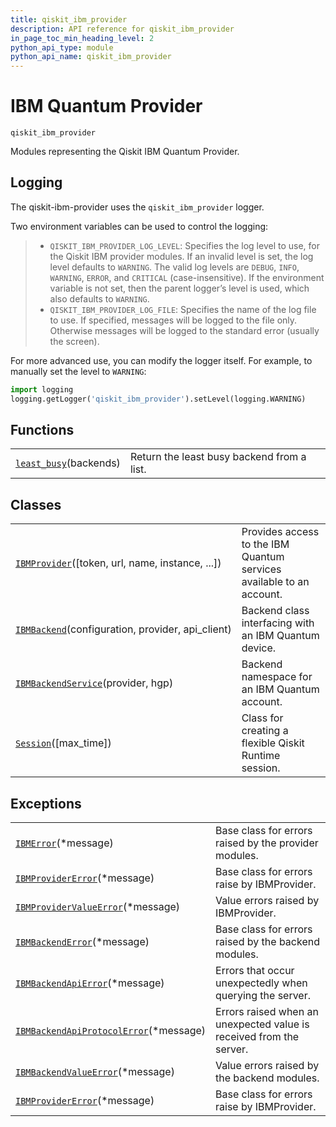 ```yaml
---
title: qiskit_ibm_provider
description: API reference for qiskit_ibm_provider
in_page_toc_min_heading_level: 2
python_api_type: module
python_api_name: qiskit_ibm_provider
---
```


<span id="ibm-quantum-provider-qiskit-ibm-provider" />

<span id="module-qiskit_ibm_provider" />

<span id="qiskit-ibm-provider" />

# IBM Quantum Provider

<span id="module-qiskit_ibm_provider" />

`qiskit_ibm_provider`

Modules representing the Qiskit IBM Quantum Provider.

## Logging

The qiskit-ibm-provider uses the `qiskit_ibm_provider` logger.

Two environment variables can be used to control the logging:

> *   `QISKIT_IBM_PROVIDER_LOG_LEVEL`: Specifies the log level to use, for the Qiskit IBM provider modules. If an invalid level is set, the log level defaults to `WARNING`. The valid log levels are `DEBUG`, `INFO`, `WARNING`, `ERROR`, and `CRITICAL` (case-insensitive). If the environment variable is not set, then the parent logger’s level is used, which also defaults to `WARNING`.
> *   `QISKIT_IBM_PROVIDER_LOG_FILE`: Specifies the name of the log file to use. If specified, messages will be logged to the file only. Otherwise messages will be logged to the standard error (usually the screen).

For more advanced use, you can modify the logger itself. For example, to manually set the level to `WARNING`:

```python
import logging
logging.getLogger('qiskit_ibm_provider').setLevel(logging.WARNING)
```

## Functions

|                                                                                           |                                            |
| ----------------------------------------------------------------------------------------- | ------------------------------------------ |
| [`least_busy`](qiskit_ibm_provider.least_busy "qiskit_ibm_provider.least_busy")(backends) | Return the least busy backend from a list. |

## Classes

|                                                                                                                        |                                                                      |
| ---------------------------------------------------------------------------------------------------------------------- | -------------------------------------------------------------------- |
| [`IBMProvider`](qiskit_ibm_provider.IBMProvider "qiskit_ibm_provider.IBMProvider")(\[token, url, name, instance, ...]) | Provides access to the IBM Quantum services available to an account. |
| [`IBMBackend`](qiskit_ibm_provider.IBMBackend "qiskit_ibm_provider.IBMBackend")(configuration, provider, api\_client)  | Backend class interfacing with an IBM Quantum device.                |
| [`IBMBackendService`](qiskit_ibm_provider.IBMBackendService "qiskit_ibm_provider.IBMBackendService")(provider, hgp)    | Backend namespace for an IBM Quantum account.                        |
| [`Session`](qiskit_ibm_provider.Session "qiskit_ibm_provider.Session")(\[max\_time])                                   | Class for creating a flexible Qiskit Runtime session.                |

## Exceptions

|                                                                                                                                            |                                                                     |
| ------------------------------------------------------------------------------------------------------------------------------------------ | ------------------------------------------------------------------- |
| [`IBMError`](qiskit_ibm_provider.IBMError "qiskit_ibm_provider.IBMError")(\*message)                                                       | Base class for errors raised by the provider modules.               |
| [`IBMProviderError`](qiskit_ibm_provider.IBMProviderError "qiskit_ibm_provider.IBMProviderError")(\*message)                               | Base class for errors raise by IBMProvider.                         |
| [`IBMProviderValueError`](qiskit_ibm_provider.IBMProviderValueError "qiskit_ibm_provider.IBMProviderValueError")(\*message)                | Value errors raised by IBMProvider.                                 |
| [`IBMBackendError`](qiskit_ibm_provider.IBMBackendError "qiskit_ibm_provider.IBMBackendError")(\*message)                                  | Base class for errors raised by the backend modules.                |
| [`IBMBackendApiError`](qiskit_ibm_provider.IBMBackendApiError "qiskit_ibm_provider.IBMBackendApiError")(\*message)                         | Errors that occur unexpectedly when querying the server.            |
| [`IBMBackendApiProtocolError`](qiskit_ibm_provider.IBMBackendApiProtocolError "qiskit_ibm_provider.IBMBackendApiProtocolError")(\*message) | Errors raised when an unexpected value is received from the server. |
| [`IBMBackendValueError`](qiskit_ibm_provider.IBMBackendValueError "qiskit_ibm_provider.IBMBackendValueError")(\*message)                   | Value errors raised by the backend modules.                         |
| [`IBMProviderError`](qiskit_ibm_provider.IBMProviderError "qiskit_ibm_provider.IBMProviderError")(\*message)                               | Base class for errors raise by IBMProvider.                         |

